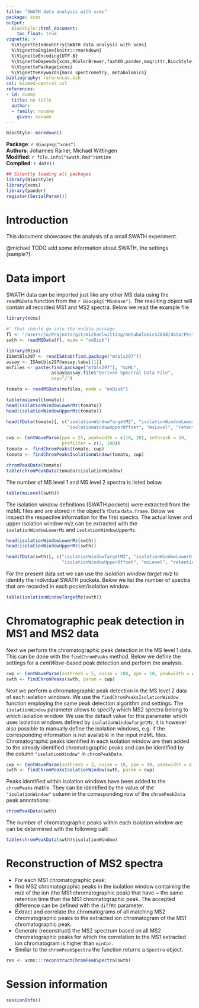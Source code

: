 ```yaml
---
title: "SWATH data analysis with xcms"
package: xcms
output:
  BiocStyle::html_document:
    toc_float: true
vignette: >
  %\VignetteIndexEntry{SWATH data analysis with xcms}
  %\VignetteEngine{knitr::rmarkdown}
  %\VignetteEncoding{UTF-8}
  %\VignetteDepends{xcms,RColorBrewer,faahKO,pander,magrittr,BiocStyle,pheatmap}
  %\VignettePackage{xcms}
  %\VignetteKeywords{mass spectrometry, metabolomics}
bibliography: references.bib
csl: biomed-central.csl
references:
- id: dummy
  title: no title
  author:
  - family: noname
    given: noname
---
```


```r
BiocStyle::markdown()
```

**Package**: `r Biocpkg("xcms")`<br />
**Authors**: Johannes Rainer, Michael Wittingen<br />
**Modified**: `r file.info("swath.Rmd")$mtime`<br />
**Compiled**: `r date()`

```r
## Silently loading all packages
library(BiocStyle)
library(xcms)
library(pander)
register(SerialParam())
```

# Introduction

This document showcases the analysis of a small SWATH experiment.

@michael TODO add some information about SWATH, the settings (sample?).

# Data import

SWATH data can be imported just like any other MS data using the `readMSData`
function from the `r Biocpkg("MSnbase")`. The resulting object will contain all
recorded MS1 and MS2 spectra. Below we read the example file.

```r
library(xcms)

#' That should go into the msdata package.
fl <- "/Users/jo/Projects/git/michaelwitting/metabolomics2018/data/PestMix1_SWATH.mzML"
swth <- readMSData(fl, mode = "onDisk")

```

```r
library(Risa)
ISAmtbls297 <- readISAtab(find.package("mtbls297"))
assay <- ISAmtbls297@assay.tabs[[1]]
msfiles <- paste(find.package("mtbls297"), "mzML",
                 assay@assay.file$"Derived Spectral Data File",
                 sep="/")

tomato <- readMSData(msfiles, mode = "onDisk")

table(msLevel(tomato))
head(isolationWindowLowerMz(tomato))
head(isolationWindowUpperMz(tomato))

head(fData(tomato)[, c("isolationWindowTargetMZ", "isolationWindowLowerOffset",
                       "isolationWindowUpperOffset", "msLevel", "retentionTime")])

cwp <- CentWaveParam(ppm = 25, peakwidth = c(10, 20), snthresh = 10,
                     prefilter = c(3, 100))
tomato <- findChromPeaks(tomato, cwp)
tomato <- findChromPeaksIsolationWindow(tomato, cwp)

chromPeakData(tomato)
table(chromPeakData(tomato)$isolationWindow)

```

The number of MS level 1 and MS level 2 spectra is listed below.

```r
table(msLevel(swth))
```

The isolation window definitions (SWATH pockets) were extracted from the mzML
files and are stored in the object's `fData` `data.frame`. Below we inspect the
respective information for the first spectra. The actual lower and upper
isolation window m/z can be extracted with the `isolationWindowLowerMz` and
`isolationWindowUpperMz`.

```r
head(isolationWindowLowerMz(swth))
head(isolationWindowUpperMz(swth))

head(fData(swth)[, c("isolationWindowTargetMZ", "isolationWindowLowerOffset",
                     "isolationWindowUpperOffset", "msLevel", "retentionTime")])
```

For the present data set we can use the *isolation window target m/z* to
identify the individual SWATH pockets. Below we list the number of spectra that
are recorded in each pocket/isolation window.

```r
table(isolationWindowTargetMz(swth))
```

# Chromatographic peak detection in MS1 and MS2 data

Next we perform the chromatographic peak detection in the MS level 1 data. This
can be done with the `findChromPeaks` method. Below we define the settings for a
*centWave*-based peak detection and perform the analysis.

```r
cwp <- CentWaveParam(snthresh = 5, noise = 100, ppm = 10, peakwidth = c(3, 30))
swth <- findChromPeaks(swth, param = cwp)

```

Next we perform a chromatographic peak detection in the MS level 2 data of each
isolation windows. We use the `findChromPeaksIsolationWindow` function employing
the same peak detection algorithm and settings. The `isolationWindow` parameter
allows to specify which MS2 spectra belong to which isolation window. We use the
default value for this parameter which uses isolation windows defined by
`isolationWindowTargetMz`, it is however also possible to manually define the
isolation windows, e.g. if the corresponding information is not available in the
input mzML files. Chromatographic peaks identified in each isolation window are
then added to the already identified chromatographic peaks and can be identified
by the column `"isolationWindow"` in `chromPeakData`.

```r
cwp <- CentWaveParam(snthresh = 3, noise = 10, ppm = 10, peakwidth = c(3, 30))
swth <- findChromPeaksIsolationWindow(swth, param = cwp)
```

Peaks identified within isolation windows have been added to the `chromPeaks`
matrix. They can be identified by the value of the `"isolationWindow"` column in
the corresponding row of the `chromPeakData` peak annotations:

```r
chromPeakData(swth)
```

The number of chromatographic peaks within each isolation window are can be
determined with the following call:

```r
table(chromPeakData(swth)$isolationWindow)
```

# Reconstruction of MS2 spectra

- For each MS1 chromatographic peak:
- find MS2 chromatographic peaks in the isolation window containing the m/z of
  the ion (the MS1 chromatographic peak) that have ~ the same retention time
  than the MS1 chromatographic peak. The accepted difference can be defined with
  the `diffRt` parameter.
- Extract and correlate the chromatograms of all matching MS2 chromatographic
  peaks to the extracted ion chromatogram of the MS1 chromatographic peak.
- Generate (reconstruct) the MS2 spectrum based on all MS2 chromatographic peaks
  for which the correlation to the MS1 extracted ion chromatogram is higher than
  `minCor`.
- Similar to the `chromPeakSpectra` the function returns a `Spectra` object.

```r
res <- xcms:::reconstructChromPeakSpectra(swth)
```


# Session information

```r
sessionInfo()
```
